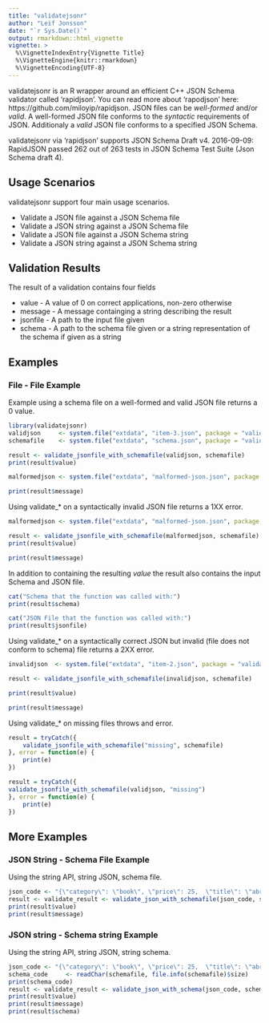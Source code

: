```yaml
---
title: "validatejsonr"
author: "Leif Jonsson"
date: "`r Sys.Date()`"
output: rmarkdown::html_vignette
vignette: >
  %\VignetteIndexEntry{Vignette Title}
  %\VignetteEngine{knitr::rmarkdown}
  %\VignetteEncoding{UTF-8}
---
```


validatejsonr is an R wrapper around an efficient C++ JSON Schema validator called 'rapidjson'. You can read more about 'rapodjson' here: https://github.com/miloyip/rapidjson. JSON files can be *well-formed* and/or *valid*. A well-formed JSON file conforms to the *syntactic* 
requirements of JSON. Additionaly a *valid* JSON file conforms to a specified JSON Schema. 

validatejsonr via 'rapidjson' supports JSON Schema Draft v4. 2016-09-09: RapidJSON passed 262 out of 263 tests in JSON Schema Test Suite (Json Schema draft 4).

## Usage Scenarios

validatejsonr support four main usage scenarios. 

  * Validate a JSON file against a JSON Schema file
  * Validate a JSON string against a JSON Schema file
  * Validate a JSON file against a JSON Schema string
  * Validate a JSON string against a JSON Schema string

## Validation Results

The result of a validation contains four fields

  * value - A value of 0 on correct applications, non-zero otherwise
  * message - A message containging a string describing the result
  * jsonfile - A path to the input file given
  * schema - A path to the schema file given or a string representation of the schema if given as a string

## Examples

### File - File Example

Example using a schema file on a well-formed and valid JSON file returns a 0 value.

```r
library(validatejsonr)
validjson     <- system.file("extdata", "item-3.json", package = "validatejsonr")
schemafile    <- system.file("extdata", "schema.json", package = "validatejsonr")

result <- validate_jsonfile_with_schemafile(validjson, schemafile)
print(result$value)

malformedjson <- system.file("extdata", "malformed-json.json", package = "validatejsonr")

print(result$message)

```

Using validate_* on a syntactically invalid JSON file returns a 1XX error.

```r
malformedjson <- system.file("extdata", "malformed-json.json", package = "validatejsonr")

result <- validate_jsonfile_with_schemafile(malformedjson, schemafile)
print(result$value)

print(result$message)
```

In addition to containing the resulting *value* the result also contains the input Schema and JSON file.
```r
cat("Schema that the function was called with:")
print(result$schema)

cat("JSON File that the function was called with:")
print(result$jsonfile)
```

Using validate_* on a syntactically correct JSON but invalid (file does not conform to schema) file returns a 2XX error.

```r
invalidjson  <- system.file("extdata", "item-2.json", package = "validatejsonr")

result <- validate_jsonfile_with_schemafile(invalidjson, schemafile)

print(result$value)

print(result$message)
```

Using validate_* on missing files throws and error.

```r
result = tryCatch({
    validate_jsonfile_with_schemafile("missing", schemafile)
}, error = function(e) {
    print(e)
})

result = tryCatch({
validate_jsonfile_with_schemafile(validjson, "missing")
}, error = function(e) {
    print(e)
})
```

## More Examples

### JSON String - Schema File Example

Using the string API, string JSON, schema file.
```r
json_code <- "{\"category\": \"book\", \"price\": 25,  \"title\": \"abrakadabra\"}"
result <- validate_result <- validate_json_with_schemafile(json_code, schemafile)
print(result$value)
print(result$message)
```

### JSON string - Schema string Example

Using the string API, string JSON, string schema.

```r
json_code <- "{\"category\": \"book\", \"price\": 25,  \"title\": \"abrakadabra\"}"
schema_code     <- readChar(schemafile, file.info(schemafile)$size)
print(schema_code)
result <- validate_result <- validate_json_with_schema(json_code, schema_code)
print(result$value)
print(result$message)
print(result$schema)
```
